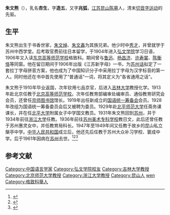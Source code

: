 {{Infobox person
| image= File:Zhu Wenxiong.jpg
| birth_date= {{birth date|1883|2|12|df=y}}
| birth_place= {{QING|江蘇省}}[[蘇州府|蘇州府]][[新阳县_(清朝)|新陽縣]]
| death_date= {{death date|1961|3|4|df=y}}
| death_place={{PRC}}[[江蘇省|江蘇省]][[苏州市|苏州市]]
}}
'''朱文熊'''（{{bd|1883年|2月12日|1961年|3月4日}}），乳名'''杏生'''，字'''造五'''，又字'''兆弧'''，[[江苏|江苏]][[昆山|昆山]][[陈墓|陈墓]]人，清末[[切音字运动|切音字运动]]的先驱。

==生平==
朱文熊出生于书香世家，[[朱文焯|朱文焯]]、[[朱文鑫|朱文鑫]]为其族兄弟。他少时中[[秀才|秀才]]，并曾就学于苏州中西学堂。后考取官费前往日本留学，于1904年进入[[弘文学院|弘文学院]]学习日语，1906年又入读[[东京高等师范学校|东京高等师范学校]]格致科。期间曾与[[鲁迅|鲁迅]]、[[杨昌济|杨昌济]]、[[许寿裳|许寿裳]]、[[陈衡恪|陈衡恪]]等同窗。他在留日期间于1906年出版《江苏新字母》一书，为[[苏州话|苏州话]]拟定了一套拉丁字母拼音方案，他也成为了中国知识分子中采用拉丁字母为汉字标音的第一人。同时他还在书中首先使用了“普通话”一词，将其定义为“各省通用之话”。

朱文熊于1910年毕业返国，次年钦用七品京官，后进入[[吉林大学|吉林大学]]教授化学。1913年赴北京任教于[[北京高等师范学校|北京高等师范学校]]。次年任教育部编审处编审员、通俗教育研究会会员，还曾任[[京师图书馆|京师图书馆]]馆长。1919年出任新成立的[[国语统一筹备会|国语统一筹备会]]会员。1928年改组为国语统一筹备委员会后又被聘为委员。1929年赴[[北平师范大学|北平师范大学]]任斋务课课长，并在任[[北平大学|北平大学]]附属女子中学国文教员。1931年朱文熊回到[[苏州|苏州]]，并于1934年前往[[浙江大学|浙江大学]]任教。1936年前往[[苏州美术专科学校|苏州美术专科学校]]教日文，此后还曾任教于苏州惠灵女中，并任教育局科长。1947年至1949年间又任教于故乡的昆山私立槃亭中学。[[中华人民共和国|中华人民共和国]]成立后，他还先后任教于苏州大众补习学校、寰成中学。后于1961年因病在[[苏州|苏州]]去世。<ref>{{cite book|title=《中国现代语言学家 （第三分册）》|publisher=河北人民出版社|year=1984}}</ref><ref>{{cite book|title=《苏州民国艺文志 （上册）》|author=张耘田，陈巍|publisher=广陵书社|year=2005}}</ref><ref>{{cite web|url=http://www.kswhyj.com/E_ReadNews.asp?NewsID=319|title=中国文字改革的先驱——朱文熊|publisher=昆山文化发展研究中心|date=2009-11-24|access-date=2013-10-07|archive-url=https://web.archive.org/web/20140831101002/http://www.kswhyj.com/E_ReadNews.asp?NewsID=319|archive-date=2014-08-31|dead-url=yes}}</ref>

== 参考文献 ==
{{reflist}}

{{normdaten}}
{{DEFAULTSORT:Zhu wenxiong}}
[[Category:中国语言学家|Category:中国语言学家]]
[[Category:弘文学院校友|Category:弘文学院校友]]
[[Category:吉林大学教授|Category:吉林大学教授]]
[[Category:北京师范大学教授|Category:北京师范大学教授]]
[[Category:浙江大学教授|Category:浙江大学教授]]
[[Category:昆山人|Category:昆山人]]
[[Category:朱姓|wen]]
[[Category:格致科舉人|Category:格致科舉人]]